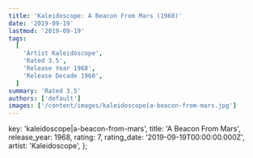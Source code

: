 ```yaml
---
title: 'Kaleidoscope: A Beacon From Mars (1968)'
date: '2019-09-19'
lastmod: '2019-09-19'
tags:
  [
    'Artist Kaleidoscope',
    'Rated 3.5',
    'Release Year 1968',
    'Release Decade 1960',
  ]
summary: 'Rated 3.5'
authors: ['default']
images: ['/content/images/kaleidoscope|a-beacon-from-mars.jpg']
---
```


  key: 'kaleidoscope|a-beacon-from-mars',
  title: 'A Beacon From Mars',
  release_year: 1968,
  rating: 7,
  rating_date: '2019-09-19T00:00:00.000Z',
  artist: 'Kaleidoscope',
};

<MusicRating data={data} />
